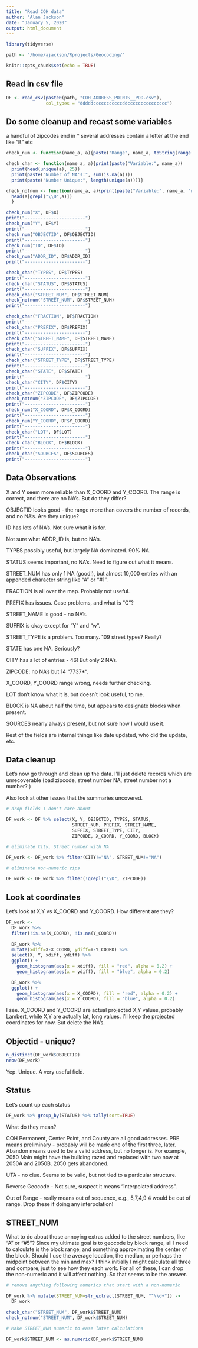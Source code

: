 ```yaml
---
title: "Read COH data"
author: "Alan Jackson"
date: "January 5, 2020"
output: html_document
---
```


```r

library(tidyverse)

path <- "/home/ajackson/Rprojects/Geocoding/"

knitr::opts_chunk$set(echo = TRUE)
```

## Read in csv file

```r

DF <- read_csv(paste0(path, "COH_ADDRESS_POINTS__PDD.csv"),
               col_types = "dddddcccccccccccddccccccccccccccc")

```

##  Do some cleanup and recast some variables

a handful of zipcodes end in *
several addresses contain a letter at the end like "B"
etc

```r

check_num <- function(name_a, a){paste("Range", name_a, toString(range(a, na.rm=TRUE), sep=", "), "number of NA's", sum(is.na(a)))}

check_char <- function(name_a, a){print(paste("Variable:", name_a))
  print(head(unique(a), 25))
  print(paste("Number of NA's:", sum(is.na(a))))
  print(paste("Number Unique:", length(unique(a))))}

check_notnum <- function(name_a, a){print(paste("Variable:", name_a, "non-numerics =", length(a[grepl("\\D",a)])))
  head(a[grepl("\\D",a)])
  }

check_num("X", DF$X)
print("-----------------------")
check_num("Y", DF$Y)
print("-----------------------")
check_num("OBJECTID", DF$OBJECTID)
print("-----------------------")
check_num("ID", DF$ID)
print("-----------------------")
check_num("ADDR_ID", DF$ADDR_ID)
print("-----------------------")

check_char("TYPES", DF$TYPES)
print("-----------------------")
check_char("STATUS", DF$STATUS)
print("-----------------------")
check_char("STREET_NUM", DF$STREET_NUM)
check_notnum("STREET_NUM", DF$STREET_NUM)
print("-----------------------")

check_char("FRACTION", DF$FRACTION)
print("-----------------------")
check_char("PREFIX", DF$PREFIX)
print("-----------------------")
check_char("STREET_NAME", DF$STREET_NAME)
print("-----------------------")
check_char("SUFFIX", DF$SUFFIX)
print("-----------------------")
check_char("STREET_TYPE", DF$STREET_TYPE)
print("-----------------------")
check_char("STATE", DF$STATE)
print("-----------------------")
check_char("CITY", DF$CITY)
print("-----------------------")
check_char("ZIPCODE", DF$ZIPCODE)
check_notnum("ZIPCODE", DF$ZIPCODE)
print("-----------------------")
check_num("X_COORD", DF$X_COORD)
print("-----------------------")
check_num("Y_COORD", DF$Y_COORD)
print("-----------------------")
check_char("LOT", DF$LOT)
print("-----------------------")
check_char("BLOCK", DF$BLOCK)
print("-----------------------")
check_char("SOURCES", DF$SOURCES)
print("-----------------------")

```

## Data Observations

X and Y seem more reliable than X_COORD and Y_COORD. The range is correct, and there are no NA's. But do they differ?

OBJECTID looks good - the range more than covers the number of records, and no NA's. Are they unique?

ID has lots of NA's. Not sure what it is for.

Not sure what ADDR_ID is, but no NA's.

TYPES possibly useful, but largely NA dominated. 90% NA.

STATUS seems important, no NA's. Need to figure out what it means.

STREET_NUM has only 1 NA (good!), but almost 10,000 entries with an appended character string like "A" or "#1".

FRACTION is all over the map. Probably not useful.

PREFIX has issues. Case problems, and what is "C"?

STREET_NAME is good - no NA's.

SUFFIX is okay except for "Y" and "w".

STREET_TYPE is a problem. Too many. 109 street types? Really?

STATE has one NA. Seriously?

CITY has a lot of entries - 46! But only 2 NA's.

ZIPCODE: no NA's but 14 "7737*".

X_COORD, Y_COORD range wrong, needs further checking.

LOT don't know what it is, but doesn't look useful, to me.

BLOCK is NA about half the time, but appears to designate blocks when present.

SOURCES nearly always present, but not sure how I would use it.

Rest of the fields are internal things like date updated, who did the update, etc.

##  Data cleanup

Let's now go through and clean up the data. I'll just delete records which are unrecoverable (bad zipcode, street number NA, street number not a number? )

Also look at other issues that the summaries uncovered.

```r

# drop fields I don't care about

DF_work <- DF %>% select(X, Y, OBJECTID, TYPES, STATUS,
                         STREET_NUM, PREFIX, STREET_NAME,
                         SUFFIX, STREET_TYPE, CITY,
                         ZIPCODE, X_COORD, Y_COORD, BLOCK)

# eliminate City, Street_number with NA

DF_work <- DF_work %>% filter(CITY!="NA", STREET_NUM!="NA")

# eliminate non-numeric zips

DF_work <- DF_work %>% filter(!grepl("\\D", ZIPCODE))


```

##  Look at coordinates

Let's look at X,Y vs X_COORD and Y_COORD. How different are they?

```r

DF_work <- 
  DF_work %>% 
  filter(!is.na(X_COORD), !is.na(Y_COORD)) 
  
  DF_work %>% 
  mutate(xdiff=X-X_COORD, ydiff=Y-Y_COORD) %>% 
  select(X, Y, xdiff, ydiff) %>% 
  ggplot() +
    geom_histogram(aes(x = xdiff), fill = "red", alpha = 0.2) + 
    geom_histogram(aes(x = ydiff), fill = "blue", alpha = 0.2) 

  DF_work %>% 
  ggplot() +
    geom_histogram(aes(x = X_COORD), fill = "red", alpha = 0.2) + 
    geom_histogram(aes(x = Y_COORD), fill = "blue", alpha = 0.2) 
```

I see. X_COORD and Y_COORD are actual projected X,Y values, probably Lambert, while X,Y are actually lat, long values. I'll keep the projected coordinates for now. But delete the NA's.

## Objectid - unique?

```r

n_distinct(DF_work$OBJECTID)
nrow(DF_work)

```

Yep. Unique. A very useful field.

## Status

Let's count up each status

```r

DF_work %>% group_by(STATUS) %>% tally(sort=TRUE)

```

What do they mean?

COH Permanent, Center Point, and County are all good addresses. PRE means preliminary - probably will be made one of the first three, later. Abandon means used to be a valid address, but no longer is. For example, 2050 Main might have the building razed and replaced with two now at 2050A and 2050B. 2050 gets abandoned.

UTA - no clue. Seems to be valid, but not tied to a particular structure.

Reverse Geocode - Not sure, suspect it means "interpolated address".

Out of Range - really means out of sequence, e.g., 5,7,4,9 4 would be out of range. Drop these if doing any interpolation!

## STREET_NUM

What to do about those annoying extras added to the street numbers, like "A" or "#5"? Since my ultimate goal is to geocode by block range,
all I need to calculate is the block range, and something approximating
the center of the block. Should I use the average location, the median, or perhaps the midpoint between the min and max? I think initially I might calculate all three and compare, just to see how they each work. For all of these, I can drop the non-numeric and it will affect nothing. So that seems to be the answer.

```r

# remove anything following numerics that start with a non-numeric

DF_work %>% mutate(STREET_NUM=str_extract(STREET_NUM, "^\\d+")) -> 
  DF_work

check_char("STREET_NUM", DF_work$STREET_NUM)
check_notnum("STREET_NUM", DF_work$STREET_NUM)

# Make STREET_NUM numeric to ease later calculations

DF_work$STREET_NUM <- as.numeric(DF_work$STREET_NUM)

```

